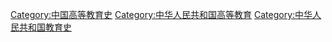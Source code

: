 [[Category:中国高等教育史|Category:中国高等教育史]]
[[Category:中华人民共和国高等教育|Category:中华人民共和国高等教育]]
[[Category:中华人民共和国教育史|Category:中华人民共和国教育史]]